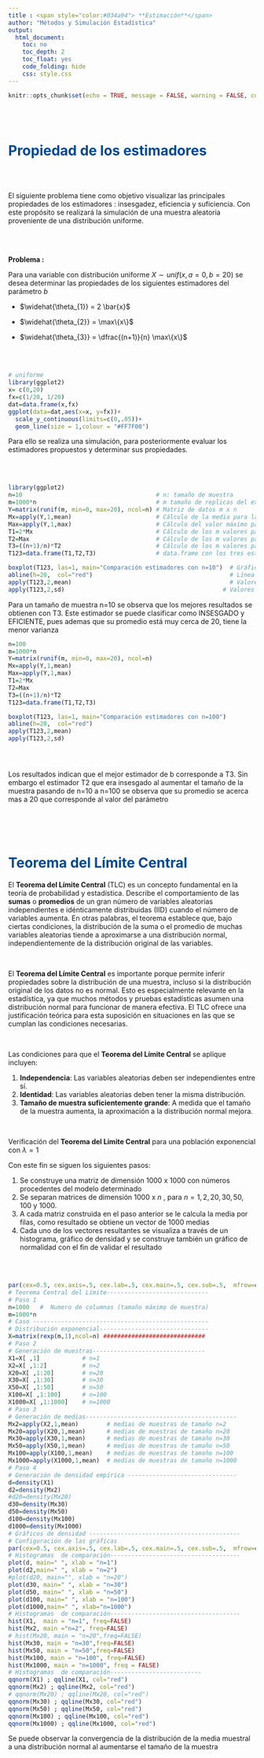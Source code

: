 ```yaml
---
title : <span style="color:#034a94"> **Estimación**</span>
author: "Métodos y Simulación Estadística"
output:
  html_document:
    toc: no
    toc_depth: 2
    toc_float: yes
    code_folding: hide
    css: style.css
---
```



```r
knitr::opts_chunk$set(echo = TRUE, message = FALSE, warning = FALSE, comment = NA)
```

<br/><br/>


# <span style="color:#034a94">**Propiedad de los estimadores**</span>

<br/><br/>

El siguiente problema tiene como objetivo visualizar las principales propiedades de los estimadores : insesgadez, eficiencia y suficiencia.  Con este propósito se realizará la simulación de una muestra aleatoria proveniente de una distribución uniforme.

<br/><br/>

**Problema :**

Para una variable con distribución uniforme $X \sim unif(x,a=0, b=20)$ se desea determinar las propiedades de los siguientes  estimadores del parámetro $b$


* $\widehat{\theta_{1}} = 2 \bar{x}$ 

* $\widehat{\theta_{2}} = \max\{x\}$

* $\widehat{\theta_{3}} = \dfrac{(n+1)}{n} \max\{x\}$

<br/><br/>



```r
# uniforme
library(ggplot2)
x= c(0,20) 
fx=c(1/20, 1/20) 
dat=data.frame(x,fx)
ggplot(data=dat,aes(x=x, y=fx))+ 
  scale_y_continuous(limits=c(0,.05))+
  geom_line(size = 1,colour = "#FF7F00") 
```


Para ello se realiza una simulación, para posteriormente evaluar los estimadores propuestos y determinar sus propiedades.



<br/><br/>

```r
library(ggplot2)
n=10                                      # n: tamaño de muestra 
m=1000*n                                  # m tamaño de replicas del experimento 
Y=matrix(runif(m, min=0, max=20), ncol=n) # Matriz de datos m x n 
Mx=apply(Y,1,mean)                        # Cálculo de la media para las m muestra  
Max=apply(Y,1,max)                        # Cálculo del valor máximo para las m muestras  
T1=2*Mx                                   # Cálculo de los m valores para el estimador 1   
T2=Max                                    # Cálculo de los m valores para el estimador 2    
T3=((n+1)/n)*T2                           # Cálculo de los m valores para el estimador 3       
T123=data.frame(T1,T2,T3)                 # data.frame con los tres estimadores data de m x 3

boxplot(T123, las=1, main="Comparación estimadores con n=10")  # Gráfico de comparación   
abline(h=20,  col="red")                                       # Línea indicando el parámetro b=20
apply(T123,2,mean)                                             # Valores de las medias
apply(T123,2,sd)                                             # Valores de la desviaciones estándar
```

Para un tamaño de muestra n=10 se observa que los mejores resultados se obtienen con T3. Este estimador se puede clasificar como INSESGADO y EFICIENTE, pues ademas que su promedio está muy cerca de 20, tiene la menor varianza


```r
n=100
m=1000*n
Y=matrix(runif(m, min=0, max=20), ncol=n) 
Mx=apply(Y,1,mean)
Max=apply(Y,1,max)
T1=2*Mx
T2=Max
T3=((n+1)/n)*T2
T123=data.frame(T1,T2,T3)

boxplot(T123, las=1, main="Comparación estimadores con n=100")
abline(h=20,  col="red")
apply(T123,2,mean)
apply(T123,2,sd)  





```


Los resultados indican que el mejor estimador de b corresponde a T3. Sin embargo el estimador T2 que era insesgado al aumentar el tamaño de la muestra pasando de n=10 a n=100 se observa que su promedio se acerca mas a 20 que corresponde al valor del parámetro 


<br/><br/><br/>


# <span style="color:#034a94">**Teorema del Límite Central**</span>

El **Teorema del Límite Central** (TLC) es un concepto fundamental en la teoría de probabilidad y estadística. Describe el comportamiento de las **sumas** o **promedios** de un gran número de variables aleatorias independientes e idénticamente distribuidas (IID) cuando el número de variables aumenta. En otras palabras, el teorema establece que, bajo ciertas condiciones, la distribución de la suma o el promedio de muchas variables aleatorias tiende a aproximarse a una distribución normal, independientemente de la distribución original de las variables.

<br/>

El **Teorema del Límite Central** es importante porque permite inferir propiedades sobre la distribución de una muestra, incluso si la distribución original de los datos no es normal. Esto es especialmente relevante en la estadística, ya que muchos métodos y pruebas estadísticas asumen una distribución normal para funcionar de manera efectiva. El TLC ofrece una justificación teórica para esta suposición en situaciones en las que se cumplan las condiciones necesarias.

<br/>

Las condiciones para que el **Teorema del Límite Central** se aplique incluyen:

1. **Independencia**: Las variables aleatorias deben ser independientes entre sí.
2. **Identidad**: Las variables aleatorias deben tener la misma distribución.
3. **Tamaño de muestra suficientemente grande**: A medida que el tamaño de la muestra aumenta, la aproximación a la distribución normal mejora.

<br/>

Verificación del **Teorema del Límite Central** para una población exponencial con $\lambda=1$

Con este fin se siguen los siguientes pasos:

1. Se construye una matriz de dimensión $1000$ x $1000$ con números procedentes del modelo determinado
2. Se separan matrices de dimensión $1000$ x $n$ , para $n=1,2,20,30,50,100$ y $1000$. 
3. A cada matriz construida en el paso anterior se le calcula la media por filas, como resultado se obtiene un vector de $1000$ medias 
4. Cada uno de los vectores resultantes se visualiza a través de un histograma, gráfico de densidad y se construye también un gráfico de normalidad con el fin de validar el resultado 

<br/><br/>

```r
par(cex=0.5, cex.axis=.5, cex.lab=.5, cex.main=.5, cex.sub=.5,  mfrow=c(3,2), mai = c(.5, .5, .5, .5))
# Teorema Central del Límite-----------------------------
# Paso 1
n=1000   #  Numero de columnas (tamaño máximo de muestra)
m=1000*n
# Caso --------------------------------------------------
# Distribución exponencial-------------------------------
X=matrix(rexp(m,1),ncol=n) #############################
# Paso 2
# Generación de muestras--------------------------------
X1=X[ ,1]            # n=1
X2=X[ ,1:2]          # n=2
X20=X[ ,1:20]        # n=20
X30=X[ ,1:30]        # n=30
X50=X[ ,1:50]        # n=50
X100=X[ ,1:100]      # n=100
X1000=X[ ,1:1000]    # n=1000
# Paso 3
# Generación de medias-------------------------------------------
Mx2=apply(X2,1,mean)        # medias de muestras de tamaño n=2
Mx20=apply(X20,1,mean)      # medias de muestras de tamaño n=20
Mx30=apply(X30,1,mean)      # medias de muestras de tamaño n=30
Mx50=apply(X50,1,mean)      # medias de muestras de tamaño n=50
Mx100=apply(X100,1,mean)    # medias de muestras de tamaño n=100
Mx1000=apply(X1000,1,mean)  # medias de muestras de tamaño n=1000
# Paso 4 
# Generación de densidad empírica -------------------------------
d=density(X1)
d2=density(Mx2)
#d20=density(Mx20)
d30=density(Mx30)
d50=density(Mx50)
d100=density(Mx100)
d1000=density(Mx1000)
# Gráficos de densidad -------------------------------------------
# Configuración de las gráficas
par(cex=0.5, cex.axis=.5, cex.lab=.5, cex.main=.5, cex.sub=.5,  mfrow=c(2,3), mai = c(.5, .5, .5, .5))
# Histogramas  de comparación-------------------------------------
plot(d, main=" ", xlab = "n=1")
plot(d2,main=" ", xlab = "n=2")
#plot(d20, main="", xlab = "n=20")
plot(d30, main=" ", xlab = "n=30")
plot(d50, main=" ", xlab = "n=50")
plot(d100, main=" ", xlab = "n=100")
plot(d1000,main=" ", xlab="n=1000")
# Histogramas  de comparación-------------------------------------
hist(X1,  main = "n=1", freq=FALSE)
hist(Mx2, main ="n=2", freq=FALSE) 
# hist(Mx20, main = "n=20",freq=FALSE)
hist(Mx30, main = "n=30",freq=FALSE) 
hist(Mx50, main = "n=50",freq=FALSE) 
hist(Mx100, main = "n=100", freq=FALSE) 
hist(Mx1000, main = "n=1000", freq = FALSE) 
# Histogramas  de comparación--------------------------
qqnorm(X1) ; qqline(X1, col="red")
qqnorm(Mx2) ; qqline(Mx2, col="red")
# qqnorm(Mx20) ; qqline(Mx20, col="red")
qqnorm(Mx30) ; qqline(Mx30, col="red")
qqnorm(Mx50) ; qqline(Mx50, col="red")
qqnorm(Mx100) ; qqline(Mx100, col="red")
qqnorm(Mx1000) ; qqline(Mx1000, col="red")
```


Se puede observar la convergencia de la distribución de la media muestral a una distribución normal al aumentarse el tamaño de la muestra

<br/><br/>

